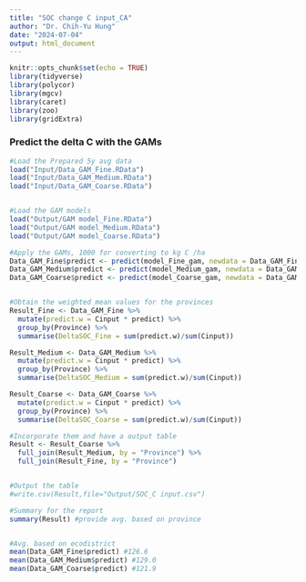```yaml
---
title: "SOC change C input_CA"
author: "Dr. Chih-Yu Hung"
date: "2024-07-04"
output: html_document
---
```


```r
knitr::opts_chunk$set(echo = TRUE)
library(tidyverse)
library(polycor)
library(mgcv)
library(caret)
library(zoo)
library(gridExtra)
```


### Predict the delta C with the GAMs

```r
#Load the Prepared 5y avg data
load("Input/Data_GAM_Fine.RData")
load("Input/Data_GAM_Medium.RData")
load("Input/Data_GAM_Coarse.RData")


#Load the GAM models
load("Output/GAM model_Fine.RData")
load("Output/GAM model_Medium.RData")
load("Output/GAM model_Coarse.RData")

#Apply the GAMs, 1000 for converting to kg C /ha
Data_GAM_Fine$predict <- predict(model_Fine_gam, newdata = Data_GAM_Fine) *1000
Data_GAM_Medium$predict <- predict(model_Medium_gam, newdata = Data_GAM_Medium) *1000
Data_GAM_Coarse$predict <- predict(model_Coarse_gam, newdata = Data_GAM_Coarse) *1000


#Obtain the weighted mean values for the provinces
Result_Fine <- Data_GAM_Fine %>%
  mutate(predict.w = Cinput * predict) %>%
  group_by(Province) %>%
  summarise(DeltaSOC_Fine = sum(predict.w)/sum(Cinput))

Result_Medium <- Data_GAM_Medium %>%
  mutate(predict.w = Cinput * predict) %>%
  group_by(Province) %>%
  summarise(DeltaSOC_Medium = sum(predict.w)/sum(Cinput))

Result_Coarse <- Data_GAM_Coarse %>%
  mutate(predict.w = Cinput * predict) %>%
  group_by(Province) %>%
  summarise(DeltaSOC_Coarse = sum(predict.w)/sum(Cinput))

#Incorporate them and have a output table
Result <- Result_Coarse %>%
  full_join(Result_Medium, by = "Province") %>%
  full_join(Result_Fine, by = "Province")


#Output the table
#write.csv(Result,file="Output/SOC_C input.csv")

#Summary for the report
summary(Result) #provide avg. based on province


#Avg. based on ecodistrict
mean(Data_GAM_Fine$predict) #126.6
mean(Data_GAM_Medium$predict) #129.0
mean(Data_GAM_Coarse$predict) #121.9


```

